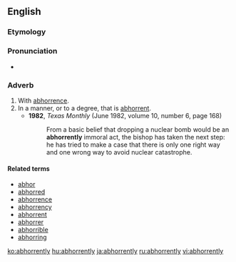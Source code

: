 ==English==

===Etymology===
{{suffix|abhorrent|ly}}

===Pronunciation===
* {{audio|en-us-abhorrently.ogg|Audio (US)}}

===Adverb===
{{en-adv}}

# With [[abhorrence]].
# In a manner, or to a degree, that is [[abhorrent]].
#* '''1982''', ''Texas Monthly'' (June 1982, volume 10, number 6, page 168)
#*: From a basic belief that dropping a nuclear bomb would be an '''abhorrently''' immoral act, the bishop has taken the next step: he has tried to make a case that there is only one right way and one wrong way to avoid nuclear catastrophe.

====Related terms====
* [[abhor]]
* [[abhorred]]
* [[abhorrence]]
* [[abhorrency]]
* [[abhorrent]]
* [[abhorrer]]
* [[abhorrible]]
* [[abhorring]]

[[ko:abhorrently]]
[[hu:abhorrently]]
[[ja:abhorrently]]
[[ru:abhorrently]]
[[vi:abhorrently]]